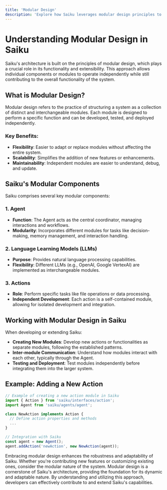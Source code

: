 ```yaml
---
title: 'Modular Design'
description: 'Explore how Saiku leverages modular design principles to enhance flexibility, scalability, and maintainability.'
---
```

# Understanding Modular Design in Saiku

Saiku's architecture is built on the principles of modular design, which plays a crucial role in its functionality and extensibility. This approach allows individual components or modules to operate independently while still contributing to the overall functionality of the system.

## What is Modular Design?

Modular design refers to the practice of structuring a system as a collection of distinct and interchangeable modules. Each module is designed to perform a specific function and can be developed, tested, and deployed independently.

### Key Benefits:

- **Flexibility**: Easier to adapt or replace modules without affecting the entire system.
- **Scalability**: Simplifies the addition of new features or enhancements.
- **Maintainability**: Independent modules are easier to understand, debug, and update.

## Saiku's Modular Components

Saiku comprises several key modular components:

### 1. Agent

- **Function**: The Agent acts as the central coordinator, managing interactions and workflows.
- **Modularity**: Incorporates different modules for tasks like decision-making, memory management, and interaction handling.

### 2. Language Learning Models (LLMs)

- **Purpose**: Provides natural language processing capabilities.
- **Flexibility**: Different LLMs (e.g., OpenAI, Google VertexAI) are implemented as interchangeable modules.

### 3. Actions

- **Role**: Perform specific tasks like file operations or data processing.
- **Independent Development**: Each action is a self-contained module, allowing for isolated development and integration.

## Working with Modular Design in Saiku

When developing or extending Saiku:

- **Creating New Modules**: Develop new actions or functionalities as separate modules, following the established patterns.
- **Inter-module Communication**: Understand how modules interact with each other, typically through the Agent.
- **Testing and Deployment**: Test modules independently before integrating them into the larger system.

## Example: Adding a New Action

```javascript
// Example of creating a new action module in Saiku
import { Action } from 'saiku/interfaces/action';
import Agent from 'saiku/agents/agent';

class NewAction implements Action {
  // Define action properties and methods
  ...
}

// Integration with Saiku
const agent = new Agent();
agent.addAction('newAction', new NewAction(agent));
```
<Note>
  Embracing modular design enhances the robustness and adaptability of Saiku. Whether you're contributing new features or customizing existing ones, consider the modular nature of the system.
</Note>
Modular design is a cornerstone of Saiku's architecture, providing the foundation for its dynamic and adaptable nature. By understanding and utilizing this approach, developers can effectively contribute to and extend Saiku's capabilities.

<Footer />
